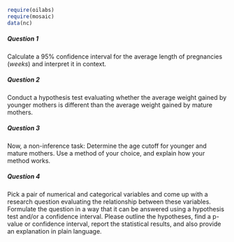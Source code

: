 ```r
require(oilabs)
require(mosaic)
data(nc)
```


##### Question 1

Calculate a 95% confidence interval for the average length of pregnancies ($weeks$) and interpret it in context. 

##### Question 2

Conduct a hypothesis test evaluating whether the average weight gained by younger mothers is different than the average weight gained by mature mothers.

##### Question 3

Now, a non-inference task: Determine the age cutoff for younger and mature mothers. Use a method of your choice, and explain how your method works.

##### Question 4

Pick a pair of numerical and categorical variables and come up with a research question evaluating the relationship between these variables. Formulate the question in a way that it can be answered using a hypothesis test and/or a confidence interval. Please outline the hypotheses, find a p-value or confidence interval, report the statistical results, and also provide an explanation in plain language.
